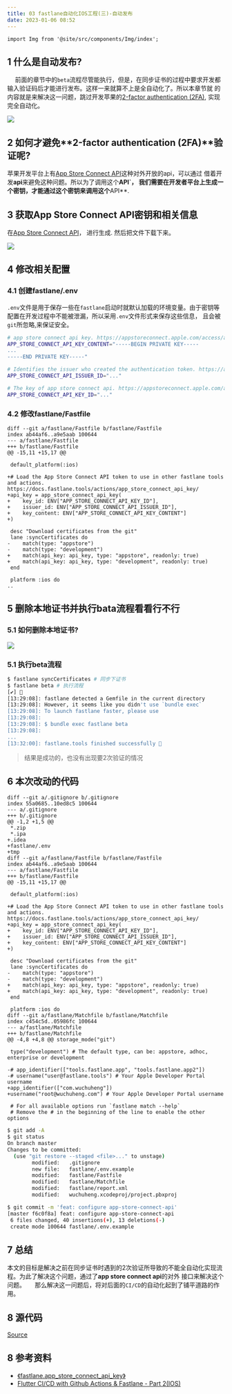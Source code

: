 ```yaml
---
title: 03 fastlane自动化IOS工程(三)-自动发布
date: 2023-01-06 08:52
---
```


```mdx-code-block
import Img from '@site/src/components/Img/index';

```

## 1 什么是自动发布? 

&emsp; 前面的章节中的`beta`流程尽管能执行，但是，在同步证书的过程中要求开发都输入验证码后才能进行发布。这样一来就算不上是全自动化了。所以本章节就
的内容就是来解决这一问题，跳过开发苹果的[2-factor authentication (2FA)](https://support.apple.com/en-us/HT204915), 实现完全自动化。

<Img src="https://qiniu.wuchuheng.com/images/WX20230107-082950.png" align='center' />

## 2 如何才避免**2-factor authentication (2FA)**验证呢?
苹果开发平台上有[App Store Connect API](https://developer.apple.com/documentation/appstoreconnectapi)这种对外开放的api，可以通过
借着开发**api**来避免这种问题。所以为了调用这个**API`， 我们需要在开发者平台上生成一个密钥，才能通过这个密钥来调用这个**API**.

## 3 获取App Store Connect API密钥和相关信息

在[App Store Connect API](https://appstoreconnect.apple.com/access/api)， 进行生成. 然后把文件下载下来。

<Img src="https://qiniu.wuchuheng.com/images/WX20230107-130328.png" align="center" />


## 4 修改相关配置
### 4.1 创建**fastlane/.env**
`.env`文件是用于保存一些在`fastlane`启动时就默认加载的环境变量。由于密钥等配置在开发过程中不能被泄漏，所以采用`.env`文件形式来保存这些信息，
且会被`git`所忽略,来保证安全。

```bash title="fastlane/.env"
# app store connect api key. https://appstoreconnect.apple.com/access/api
APP_STORE_CONNECT_API_KEY_CONTENT="-----BEGIN PRIVATE KEY-----
...
-----END PRIVATE KEY-----"

# Identifies the issuer who created the authentication token. https://appstoreconnect.apple.com/access/api
APP_STORE_CONNECT_API_ISSUER_ID="..."

# The key of app store connect api. https://appstoreconnect.apple.com/access/api
APP_STORE_CONNECT_API_KEY_ID="..."
```

### 4.2 修改**fastlane/Fastfile**

```git title="fastlane/fastfile"
diff --git a/fastlane/Fastfile b/fastlane/Fastfile
index ab44af6..a9e5aab 100644
--- a/fastlane/Fastfile
+++ b/fastlane/Fastfile
@@ -15,11 +15,17 @@
 
 default_platform(:ios)
 
+# Load the App Store Connect API token to use in other fastlane tools and actions. https://docs.fastlane.tools/actions/app_store_connect_api_key/
+api_key = app_store_connect_api_key(
+    key_id: ENV["APP_STORE_CONNECT_API_KEY_ID"],
+    issuer_id: ENV["APP_STORE_CONNECT_API_ISSUER_ID"],
+    key_content: ENV["APP_STORE_CONNECT_API_KEY_CONTENT"]
+)
 
 desc "Download certificates from the git"
 lane :syncCertificates do
-    match(type: "appstore")
-    match(type: "development")
+    match(api_key: api_key, type: "appstore", readonly: true)
+    match(api_key: api_key, type: "development", readonly: true)
 end
 
 platform :ios do
..

```

## 5 删除本地证书并执行**bata**流程看看行不行

### 5.1 如何删除本地证书?

<Img src="https://qiniu.wuchuheng.com/images/WX20230107-134713.png" align="center" />

### 5.1 执行**beta**流程
```bash
$ fastlane syncCertificates # 同步下证书
$ fastlane beta # 执行流程
[✔] 🚀 
[13:29:08]: fastlane detected a Gemfile in the current directory
[13:29:08]: However, it seems like you didn't use `bundle exec`
[13:29:08]: To launch fastlane faster, please use
[13:29:08]: 
[13:29:08]: $ bundle exec fastlane beta
[13:29:08]: 
...
[13:32:00]: fastlane.tools finished successfully 🎉
```
> 结果是成功的，也没有出现要2次验证的情况

## 6 本次改动的代码
```git title="本次修改的文件"
diff --git a/.gitignore b/.gitignore
index 55a0685..10ed8c5 100644
--- a/.gitignore
+++ b/.gitignore
@@ -1,2 +1,5 @@
 *.zip
 *.ipa
+.idea
+fastlane/.env
+tmp
diff --git a/fastlane/Fastfile b/fastlane/Fastfile
index ab44af6..a9e5aab 100644
--- a/fastlane/Fastfile
+++ b/fastlane/Fastfile
@@ -15,11 +15,17 @@
 
 default_platform(:ios)
 
+# Load the App Store Connect API token to use in other fastlane tools and actions. https://docs.fastlane.tools/actions/app_store_connect_api_key/
+api_key = app_store_connect_api_key(
+    key_id: ENV["APP_STORE_CONNECT_API_KEY_ID"],
+    issuer_id: ENV["APP_STORE_CONNECT_API_ISSUER_ID"],
+    key_content: ENV["APP_STORE_CONNECT_API_KEY_CONTENT"]
+)
 
 desc "Download certificates from the git"
 lane :syncCertificates do
-    match(type: "appstore")
-    match(type: "development")
+    match(api_key: api_key, type: "appstore", readonly: true)
+    match(api_key: api_key, type: "development", readonly: true)
 end
 
 platform :ios do
diff --git a/fastlane/Matchfile b/fastlane/Matchfile
index c454c5d..05986fc 100644
--- a/fastlane/Matchfile
+++ b/fastlane/Matchfile
@@ -4,8 +4,8 @@ storage_mode("git")
 
 type("development") # The default type, can be: appstore, adhoc, enterprise or development
 
-# app_identifier(["tools.fastlane.app", "tools.fastlane.app2"])
-# username("user@fastlane.tools") # Your Apple Developer Portal username
+app_identifier(["com.wuchuheng"])
+username("root@wuchuheng.com") # Your Apple Developer Portal username
 
 # For all available options run `fastlane match --help`
 # Remove the # in the beginning of the line to enable the other options
```

``` bash 
$ git add -A   
$ git status 
On branch master
Changes to be committed:
  (use "git restore --staged <file>..." to unstage)
        modified:   .gitignore
        new file:   fastlane/.env.example
        modified:   fastlane/Fastfile
        modified:   fastlane/Matchfile
        modified:   fastlane/report.xml
        modified:   wuchuheng.xcodeproj/project.pbxproj

$ git commit -m 'feat: configure app-store-connect-api'
[master f6c0f8a] feat: configure app-store-connect-api
 6 files changed, 40 insertions(+), 13 deletions(-)
 create mode 100644 fastlane/.env.example
```

## 7 总结

本文的目标是解决之前在同步证书时遇到的2次验证所导致的不能全自动化实现流程。为此了解决这个问题，通过了**app store connect api**的对外
接口来解决这个问题。
&emsp; 那么解决这一问题后，将对后面的`CI/CD`的自动化起到了铺平道路的作用。 

## 8 源代码

[Source](https://github.com/wuchuheng/com.wuchuheng.ios.helloWorld)

## 8 参考资料

* [《fastlane.app_store_connect_api_key》](https://docs.fastlane.tools/actions/app_store_connect_api_key/)
* [Flutter CI/CD with Github Actions & Fastlane - Part 2(IOS)](https://jaysavsani07.medium.com/flutter-ci-cd-with-github-actions-fastlane-part-2-ios-a4b281921d39)



